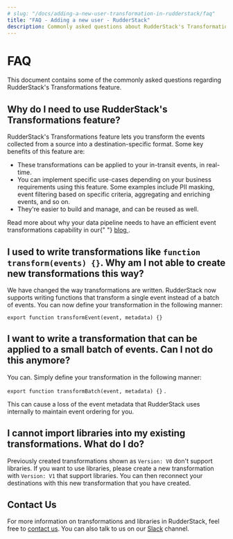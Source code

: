```yaml
---
# slug: "/docs/adding-a-new-user-transformation-in-rudderstack/faq"
title: "FAQ - Adding a new user - RudderStack"
description: Commonly asked questions about RudderStack's Transformations feature.
---
```


# FAQ

This document contains some of the commonly asked questions regarding RudderStack's Transformations feature.

## Why do I need to use RudderStack's Transformations feature?

RudderStack's Transformations feature lets you transform the events collected from a source into a destination-specific format. Some key benefits of this feature are:

- These transformations can be applied to your in-transit events, in real-time.
- You can implement specific use-cases depending on your business requirements using this feature. Some examples include PII masking, event filtering based on specific criteria, aggregating and enriching events, and so on.
- They're easier to build and manage, and can be reused as well.

<div class="successBlock">
  Read more about why your data pipeline needs to have an efficient event
  transformations capability in our{" "}
  <a href="https://rudderstack.com/blog/the-future-of-data-pipeline-tools-must-include-better-transformations-than-etl-ever-had">
    blog
  </a>
  .
</div>

## I used to write transformations like `function transform(events) {}`. Why am I not able to create new transformations this way?

We have changed the way transformations are written. RudderStack now supports writing functions that transform a single event instead of a batch of events. You can now define your transformation in the following manner:

`export function transformEvent(event, metadata) {}`

## I want to write a transformation that can be applied to a small batch of events. Can I not do this anymore?

You can. Simply define your transformation in the following manner:

`export function transformBatch(event, metadata) {}` .

<div class="warningBlock">
  This can cause a loss of the event metadata that RudderStack uses internally
  to maintain event ordering for you.
</div>

## I cannot import libraries into my existing transformations. What do I do?

Previously created transformations shown as `Version: V0` don't support libraries. If you want to use libraries, please create a new transformation with `Version: V1` that support libraries. You can then reconnect your destinations with this new transformation that you have created.

## Contact Us

For more information on transformations and libraries in RudderStack, feel free to [contact us](mailto:%20docs@rudderstack.com). You can also talk to us on our [Slack](https://resources.rudderstack.com/join-rudderstack-slack) channel.
